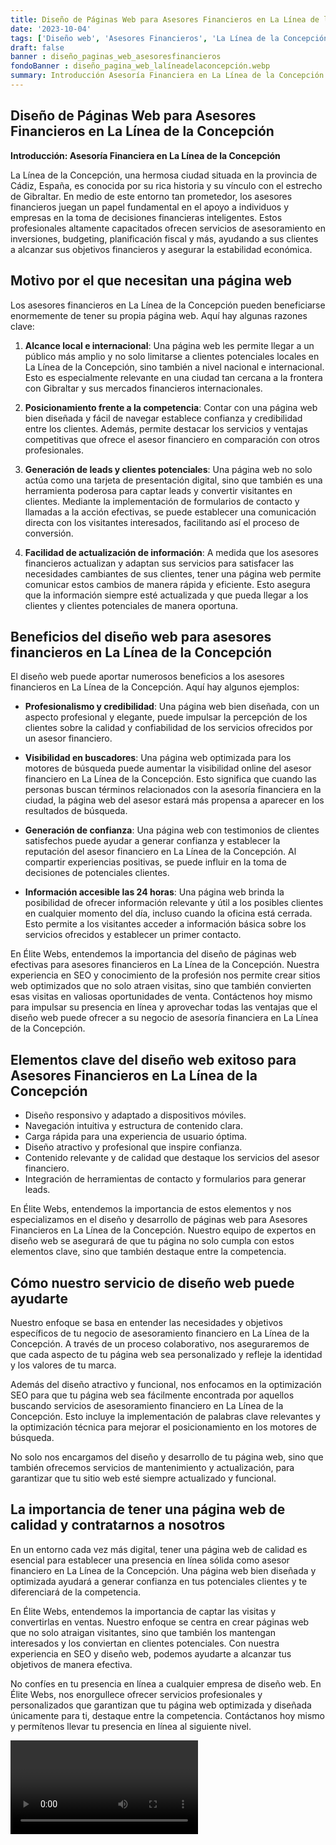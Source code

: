```yaml
---
title: Diseño de Páginas Web para Asesores Financieros en La Línea de la Concepción
date: '2023-10-04'
tags: ['Diseño web', 'Asesores Financieros', 'La Línea de la Concepción']
draft: false
banner : diseño_paginas_web_asesoresfinancieros
fondoBanner : diseño_pagina_web_lalíneadelaconcepción.webp
summary: Introducción Asesoría Financiera en La Línea de la Concepción
---
```


## Diseño de Páginas Web para Asesores Financieros en La Línea de la Concepción

**Introducción: Asesoría Financiera en La Línea de la Concepción**

La Línea de la Concepción, una hermosa ciudad situada en la provincia de Cádiz, España, es conocida por su rica historia y su vínculo con el estrecho de Gibraltar. En medio de este entorno tan prometedor, los asesores financieros juegan un papel fundamental en el apoyo a individuos y empresas en la toma de decisiones financieras inteligentes. Estos profesionales altamente capacitados ofrecen servicios de asesoramiento en inversiones, budgeting, planificación fiscal y más, ayudando a sus clientes a alcanzar sus objetivos financieros y asegurar la estabilidad económica.

## Motivo por el que necesitan una página web

Los asesores financieros en La Línea de la Concepción pueden beneficiarse enormemente de tener su propia página web. Aquí hay algunas razones clave:

1. **Alcance local e internacional**: Una página web les permite llegar a un público más amplio y no solo limitarse a clientes potenciales locales en La Línea de la Concepción, sino también a nivel nacional e internacional. Esto es especialmente relevante en una ciudad tan cercana a la frontera con Gibraltar y sus mercados financieros internacionales.

2. **Posicionamiento frente a la competencia**: Contar con una página web bien diseñada y fácil de navegar establece confianza y credibilidad entre los clientes. Además, permite destacar los servicios y ventajas competitivas que ofrece el asesor financiero en comparación con otros profesionales.

3. **Generación de leads y clientes potenciales**: Una página web no solo actúa como una tarjeta de presentación digital, sino que también es una herramienta poderosa para captar leads y convertir visitantes en clientes. Mediante la implementación de formularios de contacto y llamadas a la acción efectivas, se puede establecer una comunicación directa con los visitantes interesados, facilitando así el proceso de conversión.

4. **Facilidad de actualización de información**: A medida que los asesores financieros actualizan y adaptan sus servicios para satisfacer las necesidades cambiantes de sus clientes, tener una página web permite comunicar estos cambios de manera rápida y eficiente. Esto asegura que la información siempre esté actualizada y que pueda llegar a los clientes y clientes potenciales de manera oportuna.

## Beneficios del diseño web para asesores financieros en La Línea de la Concepción

El diseño web puede aportar numerosos beneficios a los asesores financieros en La Línea de la Concepción. Aquí hay algunos ejemplos:

- **Profesionalismo y credibilidad**: Una página web bien diseñada, con un aspecto profesional y elegante, puede impulsar la percepción de los clientes sobre la calidad y confiabilidad de los servicios ofrecidos por un asesor financiero.

- **Visibilidad en buscadores**: Una página web optimizada para los motores de búsqueda puede aumentar la visibilidad online del asesor financiero en La Línea de la Concepción. Esto significa que cuando las personas buscan términos relacionados con la asesoría financiera en la ciudad, la página web del asesor estará más propensa a aparecer en los resultados de búsqueda.

- **Generación de confianza**: Una página web con testimonios de clientes satisfechos puede ayudar a generar confianza y establecer la reputación del asesor financiero en La Línea de la Concepción. Al compartir experiencias positivas, se puede influir en la toma de decisiones de potenciales clientes.

- **Información accesible las 24 horas**: Una página web brinda la posibilidad de ofrecer información relevante y útil a los posibles clientes en cualquier momento del día, incluso cuando la oficina está cerrada. Esto permite a los visitantes acceder a información básica sobre los servicios ofrecidos y establecer un primer contacto.

En Élite Webs, entendemos la importancia del diseño de páginas web efectivas para asesores financieros en La Línea de la Concepción. Nuestra experiencia en SEO y conocimiento de la profesión nos permite crear sitios web optimizados que no solo atraen visitas, sino que también convierten esas visitas en valiosas oportunidades de venta. Contáctenos hoy mismo para impulsar su presencia en línea y aprovechar todas las ventajas que el diseño web puede ofrecer a su negocio de asesoría financiera en La Línea de la Concepción.

<GifSeo />

<Cta />

## Elementos clave del diseño web exitoso para Asesores Financieros en La Línea de la Concepción

- Diseño responsivo y adaptado a dispositivos móviles.
- Navegación intuitiva y estructura de contenido clara.
- Carga rápida para una experiencia de usuario óptima.
- Diseño atractivo y profesional que inspire confianza.
- Contenido relevante y de calidad que destaque los servicios del asesor financiero.
- Integración de herramientas de contacto y formularios para generar leads.

En Élite Webs, entendemos la importancia de estos elementos y nos especializamos en el diseño y desarrollo de páginas web para Asesores Financieros en La Línea de la Concepción. Nuestro equipo de expertos en diseño web se asegurará de que tu página no solo cumpla con estos elementos clave, sino que también destaque entre la competencia.

## Cómo nuestro servicio de diseño web puede ayudarte

Nuestro enfoque se basa en entender las necesidades y objetivos específicos de tu negocio de asesoramiento financiero en La Línea de la Concepción. A través de un proceso colaborativo, nos aseguraremos de que cada aspecto de tu página web sea personalizado y refleje la identidad y los valores de tu marca.

Además del diseño atractivo y funcional, nos enfocamos en la optimización SEO para que tu página web sea fácilmente encontrada por aquellos buscando servicios de asesoramiento financiero en La Línea de la Concepción. Esto incluye la implementación de palabras clave relevantes y la optimización técnica para mejorar el posicionamiento en los motores de búsqueda.

No solo nos encargamos del diseño y desarrollo de tu página web, sino que también ofrecemos servicios de mantenimiento y actualización, para garantizar que tu sitio web esté siempre actualizado y funcional. 

## La importancia de tener una página web de calidad y contratarnos a nosotros

En un entorno cada vez más digital, tener una página web de calidad es esencial para establecer una presencia en línea sólida como asesor financiero en La Línea de la Concepción. Una página web bien diseñada y optimizada ayudará a generar confianza en tus potenciales clientes y te diferenciará de la competencia.

En Élite Webs, entendemos la importancia de captar las visitas y convertirlas en ventas. Nuestro enfoque se centra en crear páginas web que no solo atraigan visitantes, sino que también los mantengan interesados y los conviertan en clientes potenciales. Con nuestra experiencia en SEO y diseño web, podemos ayudarte a alcanzar tus objetivos de manera efectiva.

No confíes en tu presencia en línea a cualquier empresa de diseño web. En Élite Webs, nos enorgullece ofrecer servicios profesionales y personalizados que garantizan que tu página web optimizada y diseñada únicamente para ti, destaque entre la competencia. Contáctanos hoy mismo y permítenos llevar tu presencia en línea al siguiente nivel.

<Video />

<CtaBot job='Asesores Financieros' city='La Línea de la Concepción'/>

<Gmaps query='La Línea de la Concepción+españa+maps' />